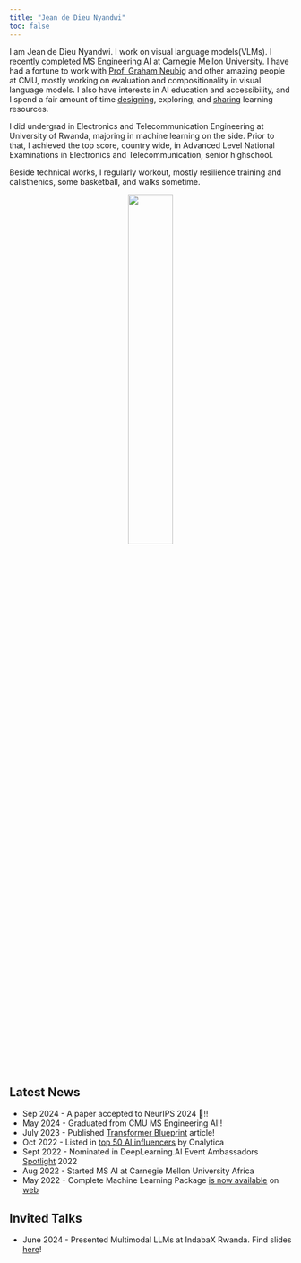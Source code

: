 ```yaml
---
title: "Jean de Dieu Nyandwi"
toc: false
---
```


I am Jean de Dieu Nyandwi. I work on visual language models(VLMs). I recently completed MS Engineering AI at Carnegie Mellon University. I have had a fortune to work with [Prof. Graham Neubig](http://phontron.com/) and other amazing people at CMU, mostly working on evaluation and compositionality in visual language models. I also have interests in AI education and accessibility, and I spend a fair amount of time [designing](https://nyandwi.com/machine_learning_complete/), exploring, and [sharing](https://twitter.com/Jeande_d) learning resources.

I did undergrad in Electronics and Telecommunication Engineering at University of Rwanda, majoring in machine learning on the side. Prior to that, I achieved the top score, country wide, in Advanced Level National Examinations in Electronics and Telecommunication, senior highschool.

Beside technical works, I regularly workout, mostly resilience training and calisthenics, some basketball, and walks sometime.

<center>
<img src="profilepic.jpg" style="float:middle; width: 40%; display: block;margin-left: auto; margin-right: auto;border-radius: 9px"/>
</center>

## Latest News

* Sep 2024 - A paper accepted to NeurIPS 2024 🥳!!
* May 2024 - Graduated from CMU MS Engineering AI!!
* July 2023 - Published [Transformer Blueprint](https://deeprevision.github.io/posts/001-transformer/) article!
* Oct 2022 - Listed in [top 50 AI influencers](https://onalytica.com/blog/posts/whos-who-in-artificial-intelligence-top-50-influencers/) by Onalytica
* Sept 2022 - Nominated in DeepLearning.AI Event Ambassadors [Spotlight](https://www.deeplearning.ai/blog/pie-ai-ambassadors-2022/) 2022
* Aug 2022 - Started MS AI at Carnegie Mellon University Africa
* May 2022 - Complete Machine Learning Package [is now available](https://twitter.com/Jeande_d/status/1525091467324035075?s=20&t=On0KI3EyJ8Z7PDkrevNv-A) on [web](https://nyandwi.com/machine_learning_complete/)

## Invited Talks

* June 2024 - Presented Multimodal LLMs at IndabaX Rwanda. Find slides [here](https://docs.google.com/presentation/d/1UKCfqOwFZtLynZ75aqdIBfQ328BD5X1jOE_Lt2ZROcM/edit?usp=sharing)!  